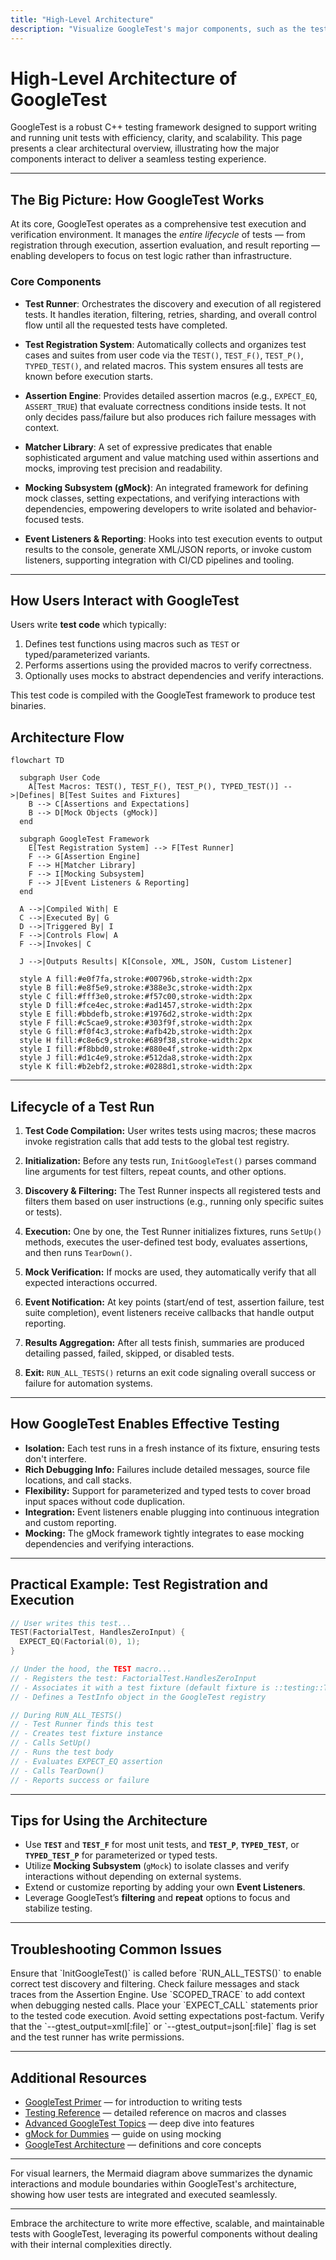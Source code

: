 ```yaml
---
title: "High-Level Architecture"
description: "Visualize GoogleTest's major components, such as the test runner, assertion engine, matchers, and mocking subsystem. This page includes a Mermaid diagram showing how user test code interacts with the framework, clarifying the lifecycle from test registration to reporting."
---
```


# High-Level Architecture of GoogleTest

GoogleTest is a robust C++ testing framework designed to support writing and running unit tests with efficiency, clarity, and scalability. This page presents a clear architectural overview, illustrating how the major components interact to deliver a seamless testing experience.

---

## The Big Picture: How GoogleTest Works

At its core, GoogleTest operates as a comprehensive test execution and verification environment. It manages the *entire lifecycle* of tests — from registration through execution, assertion evaluation, and result reporting — enabling developers to focus on test logic rather than infrastructure.

### Core Components

- **Test Runner**: Orchestrates the discovery and execution of all registered tests. It handles iteration, filtering, retries, sharding, and overall control flow until all the requested tests have completed.

- **Test Registration System**: Automatically collects and organizes test cases and suites from user code via the `TEST()`, `TEST_F()`, `TEST_P()`, `TYPED_TEST()`, and related macros. This system ensures all tests are known before execution starts.

- **Assertion Engine**: Provides detailed assertion macros (e.g., `EXPECT_EQ`, `ASSERT_TRUE`) that evaluate correctness conditions inside tests. It not only decides pass/failure but also produces rich failure messages with context.

- **Matcher Library**: A set of expressive predicates that enable sophisticated argument and value matching used within assertions and mocks, improving test precision and readability.

- **Mocking Subsystem (gMock)**: An integrated framework for defining mock classes, setting expectations, and verifying interactions with dependencies, empowering developers to write isolated and behavior-focused tests.

- **Event Listeners & Reporting**: Hooks into test execution events to output results to the console, generate XML/JSON reports, or invoke custom listeners, supporting integration with CI/CD pipelines and tooling.

---

## How Users Interact with GoogleTest

Users write **test code** which typically: 

1. Defines test functions using macros such as `TEST` or typed/parameterized variants.
2. Performs assertions using the provided macros to verify correctness.
3. Optionally uses mocks to abstract dependencies and verify interactions.

This test code is compiled with the GoogleTest framework to produce test binaries.

## Architecture Flow

```mermaid
flowchart TD

  subgraph User Code
    A[Test Macros: TEST(), TEST_F(), TEST_P(), TYPED_TEST()] -->|Defines| B[Test Suites and Fixtures]
    B --> C[Assertions and Expectations]
    B --> D[Mock Objects (gMock)]
  end

  subgraph GoogleTest Framework
    E[Test Registration System] --> F[Test Runner]
    F --> G[Assertion Engine]
    F --> H[Matcher Library]
    F --> I[Mocking Subsystem]
    F --> J[Event Listeners & Reporting]
  end

  A -->|Compiled With| E
  C -->|Executed By| G
  D -->|Triggered By| I
  F -->|Controls Flow| A
  F -->|Invokes| C

  J -->|Outputs Results| K[Console, XML, JSON, Custom Listener]

  style A fill:#e0f7fa,stroke:#00796b,stroke-width:2px
  style B fill:#e8f5e9,stroke:#388e3c,stroke-width:2px
  style C fill:#fff3e0,stroke:#f57c00,stroke-width:2px
  style D fill:#fce4ec,stroke:#ad1457,stroke-width:2px
  style E fill:#bbdefb,stroke:#1976d2,stroke-width:2px
  style F fill:#c5cae9,stroke:#303f9f,stroke-width:2px
  style G fill:#f0f4c3,stroke:#afb42b,stroke-width:2px
  style H fill:#c8e6c9,stroke:#689f38,stroke-width:2px
  style I fill:#f8bbd0,stroke:#880e4f,stroke-width:2px
  style J fill:#d1c4e9,stroke:#512da8,stroke-width:2px
  style K fill:#b2ebf2,stroke:#0288d1,stroke-width:2px
```

---

## Lifecycle of a Test Run

1. **Test Code Compilation:** User writes tests using macros; these macros invoke registration calls that add tests to the global test registry.

2. **Initialization:** Before any tests run, `InitGoogleTest()` parses command line arguments for test filters, repeat counts, and other options.

3. **Discovery & Filtering:** The Test Runner inspects all registered tests and filters them based on user instructions (e.g., running only specific suites or tests).

4. **Execution:** One by one, the Test Runner initializes fixtures, runs `SetUp()` methods, executes the user-defined test body, evaluates assertions, and then runs `TearDown()`.

5. **Mock Verification:** If mocks are used, they automatically verify that all expected interactions occurred.

6. **Event Notification:** At key points (start/end of test, assertion failure, test suite completion), event listeners receive callbacks that handle output reporting.

7. **Results Aggregation:** After all tests finish, summaries are produced detailing passed, failed, skipped, or disabled tests.

8. **Exit:** `RUN_ALL_TESTS()` returns an exit code signaling overall success or failure for automation systems.

---

## How GoogleTest Enables Effective Testing

- **Isolation:** Each test runs in a fresh instance of its fixture, ensuring tests don't interfere.
- **Rich Debugging Info:** Failures include detailed messages, source file locations, and call stacks.
- **Flexibility:** Support for parameterized and typed tests to cover broad input spaces without code duplication.
- **Integration:** Event listeners enable plugging into continuous integration and custom reporting.
- **Mocking:** The gMock framework tightly integrates to ease mocking dependencies and verifying interactions.

---

## Practical Example: Test Registration and Execution

```cpp
// User writes this test...
TEST(FactorialTest, HandlesZeroInput) {
  EXPECT_EQ(Factorial(0), 1);
}

// Under the hood, the TEST macro...
// - Registers the test: FactorialTest.HandlesZeroInput
// - Associates it with a test fixture (default fixture is ::testing::Test)
// - Defines a TestInfo object in the GoogleTest registry

// During RUN_ALL_TESTS()
// - Test Runner finds this test
// - Creates test fixture instance
// - Calls SetUp()
// - Runs the test body
// - Evaluates EXPECT_EQ assertion
// - Calls TearDown()
// - Reports success or failure
```

---

## Tips for Using the Architecture

- Use **`TEST`** and **`TEST_F`** for most unit tests, and **`TEST_P`**, **`TYPED_TEST`**, or **`TYPED_TEST_P`** for parameterized or typed tests.
- Utilize **Mocking Subsystem** (`gMock`) to isolate classes and verify interactions without depending on external systems.
- Extend or customize reporting by adding your own **Event Listeners**.
- Leverage GoogleTest’s **filtering** and **repeat** options to focus and stabilize testing.

---

## Troubleshooting Common Issues

<AccordionGroup title="Common Issues in the Test Lifecycle">
<Accordion title="Test Not Running as Expected">
Ensure that `InitGoogleTest()` is called before `RUN_ALL_TESTS()` to enable correct test discovery and filtering.
</Accordion>
<Accordion title="Unexpected Test Failures">
Check failure messages and stack traces from the Assertion Engine. Use `SCOPED_TRACE` to add context when debugging nested calls.
</Accordion>
<Accordion title="Mocks Not Verifying Expectations">
Place your `EXPECT_CALL` statements prior to the tested code execution. Avoid setting expectations post-factum.
</Accordion>
<Accordion title="XML/JSON Report Not Generated">
Verify that the `--gtest_output=xml[:file]` or `--gtest_output=json[:file]` flag is set and the test runner has write permissions.
</Accordion>
</AccordionGroup>

---

## Additional Resources

- [GoogleTest Primer](primer.md) — for introduction to writing tests
- [Testing Reference](reference/testing.md) — detailed reference on macros and classes
- [Advanced GoogleTest Topics](advanced.md) — deep dive into features
- [gMock for Dummies](gmock_for_dummies.md) — guide on using mocking
- [GoogleTest Architecture](overview/architecture-overview/core-terminology.mdx) — definitions and core concepts

---

<Callout>
For visual learners, the Mermaid diagram above summarizes the dynamic interactions and module boundaries within GoogleTest's architecture, showing how user tests are integrated and executed seamlessly.
</Callout>

---

Embrace the architecture to write more effective, scalable, and maintainable tests with GoogleTest, leveraging its powerful components without dealing with their internal complexities directly.
